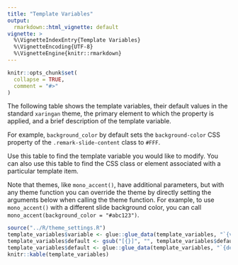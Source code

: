 ```yaml
---
title: "Template Variables"
output: 
  rmarkdown::html_vignette: default
vignette: >
  %\VignetteIndexEntry{Template Variables}
  %\VignetteEncoding{UTF-8}
  %\VignetteEngine{knitr::rmarkdown}
---
```


```r
knitr::opts_chunk$set(
  collapse = TRUE,
  comment = "#>"
)
```

The following table shows the template variables, their default values in the standard `xaringan` theme, the primary element to which the property is applied, and a brief description of the template variable. 

For example, `background_color` by default sets the `background-color` CSS property of the `.remark-slide-content` class to `#FFF`.

Use this table to find the template variable you would like to modify.
You can also use this table to find the CSS class or element associated with a particular template item.

Note that themes, like `mono_accent()`, have additional parameters, but with any theme function you can override the theme by directly setting the arguments below when calling the theme function.
For example, to use `mono_accent()` with a different slide background color, you can call `mono_accent(background_color = "#abc123")`.

```r
source("../R/theme_settings.R")
template_variables$variable <- glue::glue_data(template_variables, "`{variable}`")
template_variables$default <- gsub("[{}]", "", template_variables$default)
template_variables$default <- glue::glue_data(template_variables, "`{default}`")
knitr::kable(template_variables)
```

